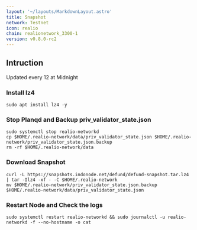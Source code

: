 ```yaml
---
layout: '~/layouts/MarkdownLayout.astro'
title: Snapshot
network: Testnet
icon: realio
chain: realionetwork_3300-1
version: v0.8.0-rc2
---
```

## Intruction
Updated every 12 at Midnight

### Install lz4
```
sudo apt install lz4 -y
```

### Stop Planqd and Backup priv_validator_state.json
```
sudo systemctl stop realio-networkd
cp $HOME/.realio-network/data/priv_validator_state.json $HOME/.realio-network/priv_validator_state.json.backup
rm -rf $HOME/.realio-network/data
```

### Download Snapshot
```
curl -L https://snapshots.indonode.net/defund/defund-snapshot.tar.lz4 | tar -Ilz4 -xf - -C $HOME/.realio-network
mv $HOME/.realio-network/priv_validator_state.json.backup $HOME/.realio-network/data/priv_validator_state.json
```

### Restart Node and Check the logs

```
sudo systemctl restart realio-networkd && sudo journalctl -u realio-networkd -f --no-hostname -o cat
```